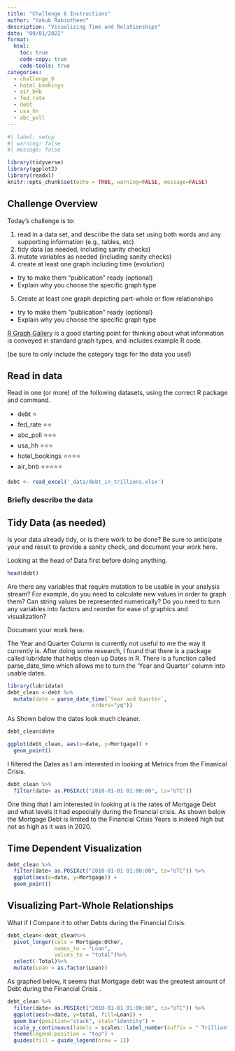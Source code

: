 ---
title: "Challenge 6 Instructions"
author: "Yakub Rabiutheen"
description: "Visualizing Time and Relationships"
date: "09/01/2022"
format:
  html:
    toc: true
    code-copy: true
    code-tools: true
categories:
  - challenge_6
  - hotel_bookings
  - air_bnb
  - fed_rate
  - debt
  - usa_hh
  - abc_poll
---

```{r}
#| label: setup
#| warning: false
#| message: false

library(tidyverse)
library(ggplot2)
library(readxl)
knitr::opts_chunk$set(echo = TRUE, warning=FALSE, message=FALSE)
```

## Challenge Overview

Today's challenge is to:

1)  read in a data set, and describe the data set using both words and any supporting information (e.g., tables, etc)
2)  tidy data (as needed, including sanity checks)
3)  mutate variables as needed (including sanity checks)
4)  create at least one graph including time (evolution)
   - try to make them "publication" ready (optional)
   - Explain why you choose the specific graph type
5)  Create at least one graph depicting part-whole or flow relationships
   - try to make them "publication" ready (optional)
   - Explain why you choose the specific graph type

[R Graph Gallery](https://r-graph-gallery.com/) is a good starting point for thinking about what information is conveyed in standard graph types, and includes example R code.

(be sure to only include the category tags for the data you use!)

## Read in data

Read in one (or more) of the following datasets, using the correct R package and command.

  - debt  ⭐
  - fed_rate ⭐⭐
  - abc_poll ⭐⭐⭐
  - usa_hh ⭐⭐⭐
  - hotel_bookings ⭐⭐⭐⭐
  - air_bnb  ⭐⭐⭐⭐⭐

```{r}
debt <- read_excel('_data/debt_in_trillions.xlsx')
```

### Briefly describe the data

## Tidy Data (as needed)

Is your data already tidy, or is there work to be done? Be sure to anticipate your end result to provide a sanity check, and document your work here.


Looking at the head of Data first before doing anything.

```{r}
head(debt)

```

Are there any variables that require mutation to be usable in your analysis stream? For example, do you need to calculate new values in order to graph them? Can string values be represented numerically? Do you need to turn any variables into factors and reorder for ease of graphics and visualization?

Document your work here.


The Year and Quarter Column is currently not useful to me the way it currently is.  After doing some research, I found that there is a package called lubridate that helps clean up Dates in R. There is a function called parse_date_time which allows me to turn the 'Year and Quarter' column into usable dates.


```{r}
library(lubridate)
debt_clean <-debt %>%
  mutate(date = parse_date_time(`Year and Quarter`, 
                           orders="yq"))
```


As Shown below the dates look much cleaner.

```{r}
debt_clean$date
```





```{r}
ggplot(debt_clean, aes(x=date, y=Mortgage)) +
  geom_point()
```


I filtered the Dates as I am interested in looking at Metrics from the Finanical Crisis.


```{r}
debt_clean %>% 
  filter(date< as.POSIXct("2010-01-01 01:00:00", tz="UTC"))
```

One thing that I am interested in looking at is the rates of Mortgage Debt and what levels it had especially during the financial crisis. As shown below the Mortgage Debt is limited to the Financial Crisis Years is indeed high but not as high as it was in 2020.

## Time Dependent Visualization

```{r}
debt_clean %>% 
  filter(date< as.POSIXct("2010-01-01 01:00:00", tz="UTC")) %>%
  ggplot(aes(x=date, y=Mortgage)) +
  geom_point()
```



  


## Visualizing Part-Whole Relationships

What if I Compare it to other Debts during the Financial Crisis.

```{r}
debt_clean<-debt_clean%>%
  pivot_longer(cols = Mortgage:Other,
               names_to = "Loan", 
               values_to = "total")%>%
  select(-Total)%>%
  mutate(Loan = as.factor(Loan))
```




As graphed below, it seems that  Mortgage debt was the greatest amount of Debt during the Financial Crisis .
```{r}
debt_clean %>% 
  filter(date< as.POSIXct("2010-01-01 01:00:00", tz="UTC")) %>%
  ggplot(aes(x=date, y=total, fill=Loan)) +
  geom_bar(position="stack", stat="identity") +
  scale_y_continuous(labels = scales::label_number(suffix = " Trillion"))+
  theme(legend.position = "top") +
  guides(fill = guide_legend(nrow = 1))
```

